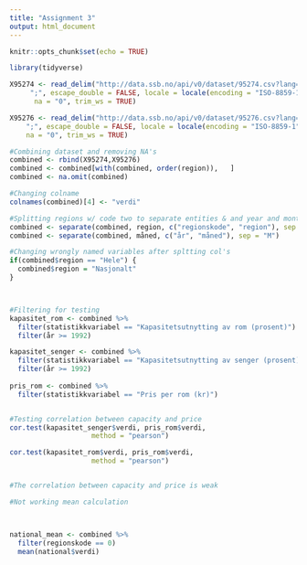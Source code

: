 ```yaml
---
title: "Assignment 3"
output: html_document
---
```


```r
knitr::opts_chunk$set(echo = TRUE)
```



```r
library(tidyverse)

X95274 <- read_delim("http://data.ssb.no/api/v0/dataset/95274.csv?lang=no", 
     ";", escape_double = FALSE, locale = locale(encoding = "ISO-8859-1"), 
      na = "0", trim_ws = TRUE)

X95276 <- read_delim("http://data.ssb.no/api/v0/dataset/95276.csv?lang=no", 
    ";", escape_double = FALSE, locale = locale(encoding = "ISO-8859-1"), 
    na = "0", trim_ws = TRUE)

```



```r

#Combining dataset and removing NA's
combined <- rbind(X95274,X95276)
combined <- combined[with(combined, order(region)),   ]
combined <- na.omit(combined)

#Changing colname
colnames(combined)[4] <- "verdi"

#Splitting regions w/ code two to separate entities & and year and month to separate entities
combined <- separate(combined, region, c("regionskode", "region"), sep = " ")
combined <- separate(combined, måned, c("år", "måned"), sep = "M")

#Changing wrongly named variables after spltting col's
if(combined$region == "Hele") {
  combined$region = "Nasjonalt"
}




```



```r


#Filtering for testing
kapasitet_rom <- combined %>%
  filter(statistikkvariabel == "Kapasitetsutnytting av rom (prosent)") %>%
  filter(år >= 1992)

kapasitet_senger <- combined %>%
  filter(statistikkvariabel == "Kapasitetsutnytting av senger (prosent)") %>%
  filter(år >= 1992)
  
pris_rom <- combined %>%
  filter(statistikkvariabel == "Pris per rom (kr)")


#Testing correlation between capacity and price 
cor.test(kapasitet_senger$verdi, pris_rom$verdi, 
                    method = "pearson")

cor.test(kapasitet_rom$verdi, pris_rom$verdi, 
                    method = "pearson")


#The correlation between capacity and price is weak

```






```r
#Not working mean calculation



national_mean <- combined %>%
  filter(regionskode == 0)
  mean(national$verdi)
  
  
  


```


